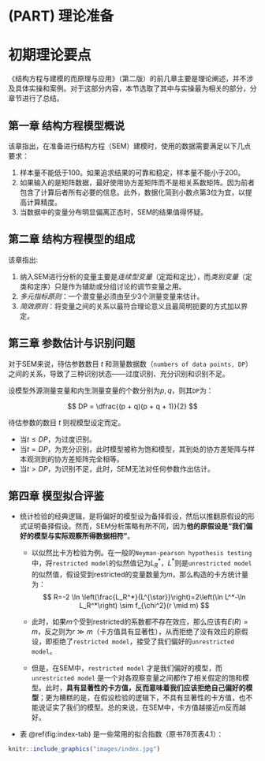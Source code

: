 # (PART) 理论准备 {-}

# 初期理论要点 

《结构方程与建模的而原理与应用》（第二版）的前几章主要是理论阐述，并不涉及具体实操和案例。对于这部分内容，本节选取了其中与实操最为相关的部分，分章节进行了总结。

## 第一章 结构方程模型概说

该章指出，在准备进行结构方程（SEM）建模时，使用的数据需要满足以下几点要求：

1. 样本量不能低于$100$。如果追求结果的可靠和稳定，样本量不能小于$200$。
2. 如果输入的是矩阵数据，最好使用协方差矩阵而不是相关系数矩阵。因为前者包含了计算后者所有必要的信息。此外，数据化简到小数点第$3$位为宜，以提高计算精度。
3. 当数据中的变量分布明显偏离正态时，SEM的结果值得怀疑。

## 第二章 结构方程模型的组成

该章指出:

1. 纳入SEM进行分析的变量主要是*连续型变量*（定距和定比），而*类别变量*（定类和定序）只是作为辅助或分组讨论的调节变量之用。
2. *多元指标原则*：一个潜变量必须由至少$3$个测量变量来估计。
3. *简效原则*：将变量之间的关系以最符合理论意义且最简明扼要的方式加以界定。

## 第三章 参数估计与识别问题

对于SEM来说，待估参数数目 $t$ 和测量数据数（`numbers of data points, DP`）之间的关系，导致了三种识别状态——过度识别、充分识别和识别不足。

设模型外源测量变量和内生测量变量的个数分别为$p, q$，则其`DP`为：

$$
DP = \dfrac{(p + q)(p + q + 1)}{2}
$$

待估参数的数目 $t$ 则视模型设定而定。

- 当$t \leq DP$，为过度识别。
- 当$t = DP$，为充分识别，此时模型被称为饱和模型，其到处的协方差矩阵与样本观测到的协方差矩阵完全相等。
- 当$t > DP$，为识别不足，此时，SEM无法对任何参数作出估计。


## 第四章 模型拟合评鉴

- 统计检验的经典逻辑，是将偏好的模型设为备择假设，然后以推翻原假设的形式证明备择假设。然而，SEM分析策略有所不同，因为**他的原假设是“我们偏好的模型与实际观察所得数据相符”**。

  - 以似然比卡方检验为例。在一般的`Neyman-pearson hypothesis testing`中，将`restricted model`的似然值记为$L_R^*$，$L^*$则是`unrestricted model`的似然值，假设受到restricted的变量数量为$m$，那么构造的卡方统计量为：
$$
  R=-2 \ln \left(\frac{L_R^*}{L^{\star}}\right)=2\left(\ln L^*-\ln L_R^*\right) \sim f_{\chi^2}(r \mid m)
$$

  - 此时，如果$m$个受到restricted的系数都不存在效应，那么应该有$E(R)=m$，反之则为$r \gg m$（卡方值具有显著性），从而拒绝了没有效应的原假设，即拒绝了`restricted model`，接受了我们偏好的`unrestricted model`。
  - 但是，在SEM中，`restricted model` 才是我们偏好的模型，而`unrestricted model` 是一个对各观察变量之间都作了相关假定的饱和模型。此时，**具有显著性的卡方值，反而意味着我们应该拒绝自己偏好的模型**；更为糟糕的是，在假设检验的逻辑下，不具有显著性的卡方值，也不能说证实了我们的模型。总的来说，在SEM中，卡方值越接近$m$反而越好。


- 表 \@ref(fig:index-tab) 是一些常用的拟合指数（原书78页表4.1）：

```r
knitr::include_graphics("images/index.jpg")
```








